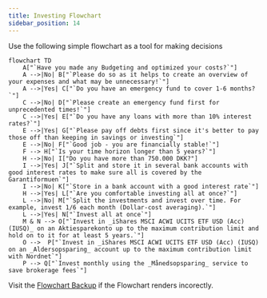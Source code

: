 ```yaml
---
title: Investing Flowchart
sidebar_position: 14
---
```


Use the following simple flowchart as a tool for making decisions
<br/>
```mermaid
flowchart TD
    A["`Have you made any Budgeting and optimized your costs?`"]
    A -->|No| B["`Please do so as it helps to create an overview of your expenses and what may be unnecessary!`"]
    A -->|Yes| C["`Do you have an emergency fund to cover 1-6 months?`"]
    C -->|No| D["`Please create an emergency fund first for unprecedented times!`"]
    C -->|Yes| E["`Do you have any loans with more than 10% interest rates?`"]
    E -->|Yes| G["`Please pay off debts first since it's better to pay those off than keeping in savings or investing`"]
    E -->|No| F["`Good job - you are financially stable!`"]
    F --> H["`Is your time horizon longer than 5 years?`"]
    H -->|No| I["Do you have more than 750.000 DKK?"]
    I -->|Yes| J["`Split and store it in several bank accounts with good interest rates to make sure all is covered by the Garantiformuen`"]
    I -->|No| K["`Store in a bank account with a good interest rate`"]
    H -->|Yes| L["`Are you comfortable investing all at once?`"]
    L -->|No| M["`Split the investments and invest over time. For example, invest 1/6 each month (Dollar-cost averaging).`"]
    L -->|Yes| N["`Invest all at once`"]
    M & N --> O["`Invest in _iShares MSCI ACWI UCITS ETF USD (Acc) (IUSQ)_ on an Aktiesparekonto up to the maximum contribution limit and hold on to it for at least 5 years.`"]
    O -->  P["`Invest in _iShares MSCI ACWI UCITS ETF USD (Acc) (IUSQ) on an _Aldersopsparing_ account up to the maximum contribution limit with Nordnet`"] 
    P --> Q["`Invest monthly using the _Månedsopsparing_ service to save brokerage fees`"]
```

Visit the [Flowchart Backup](https://github.com/dk-invest-101/dk-invest-101.github.io/blob/main/docs/Investing%20Flowchart.mdx) if the Flowchart renders incorectly.


